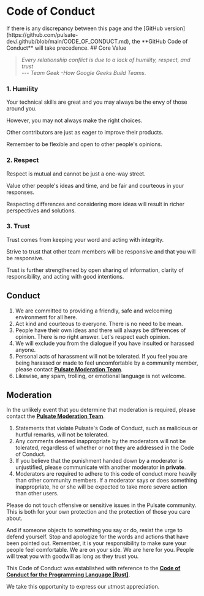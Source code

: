 
# Code of Conduct

<Callout type="warning">
  If there is any discrepancy between this page and the [GitHub version](https://github.com/pulsate-dev/.github/blob/main/CODE_OF_CONDUCT.md), the **GitHub Code of Conduct** will take precedence.
</Callout>
## Core Value

> *Every relationship conflict is due to a lack of humility, respect, and trust  
> --- Team Geek -How Google Geeks Build Teams*.

### 1. Humility

Your technical skills are great and you may always be the envy of those around you.

However, you may not always make the right choices.

Other contributors are just as eager to improve their products.

Remember to be flexible and open to other people's opinions.

### 2. Respect

Respect is mutual and cannot be just a one-way street.

Value other people's ideas and time, and be fair and courteous in your responses.

Respecting differences and considering more ideas will result in richer perspectives and solutions.

### 3. Trust

Trust comes from keeping your word and acting with integrity.

Strive to trust that other team members will be responsive and that you will be responsive.

Trust is further strengthened by open sharing of information, clarity of responsibility, and acting with good intentions.

## Conduct

1. We are committed to providing a friendly, safe and welcoming environment for all here.
2. Act kind and courteous to everyone. There is no need to be mean.
3. People have their own ideas and there will always be differences of opinion. There is no right answer. Let's respect each opinion.
4. We will exclude you from the dialogue if you have insulted or harassed anyone.
5. Personal acts of harassment will not be tolerated. If you feel you are being harassed or made to feel uncomfortable by a community member, please contact [**Pulsate Moderation Team**][mod-email].
6. Likewise, any spam, trolling, or emotional language is not welcome.

## Moderation

In the unlikely event that you determine that moderation is required, please contact the [**Pulsate Moderation Team**][mod-email].

1. Statements that violate Pulsate's Code of Conduct, such as malicious or hurtful remarks, will not be tolerated.
2. Any comments deemed inappropriate by the moderators will not be tolerated, regardless of whether or not they are addressed in the Code of Conduct.
3. If you believe that the punishment handed down by a moderator is unjustified, please communicate with another moderator **in private**.
4. Moderators are required to adhere to this code of conduct more heavily than other community members. If a moderator says or does something inappropriate, he or she will be expected to take more severe action than other users.

Please do not touch offensive or sensitive issues in the Pulsate community. This is both for your own protection and the protection of those you care about.

And if someone objects to something you say or do, resist the urge to defend yourself. Stop and apologize for the words and actions that have been pointed out. Remember, it is your responsibility to make sure your people feel comfortable. We are on your side. We are here for you. People will treat you with goodwill as long as they trust you.

This Code of Conduct was established with reference to the [**Code of Conduct for the Programming Language [Rust]**](https://www.rust-lang.org/ja/policies/code-of-conduct).

We take this opportunity to express our utmost appreciation.

[mod-email]: mailto:moderation@pulsate.dev
